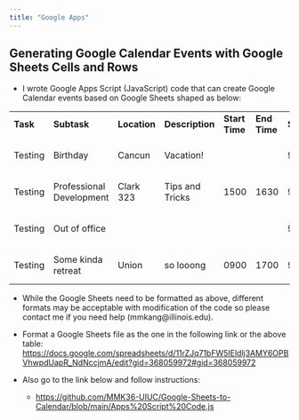 ```yaml
---
title: "Google Apps"
---
```


## Generating Google Calendar Events with Google Sheets Cells and Rows

-   I wrote Google Apps Script (JavaScript) code that can create Google Calendar events based on Google Sheets shaped as below:

::: {style="font-size: 18px;"}
|          |                          |              |                 |                |              |                |              |              |               |                   |
|-------|-------|-------|-------|-------|-------|-------|-------|-------|-------|-------|
| **Task** | **Subtask**              | **Location** | **Description** | **Start Time** | **End Time** | **Start Date** | **End Date** | **Complete** | **Completed** | **Added?**        |
| Testing  | Birthday                 | Cancun       | Vacation!       |                |              | 9/19/2024      | 9/19/2024    |              |               | Added to Calendar |
| Testing  | Professional Development | Clark 323    | Tips and Tricks | 1500           | 1630         | 9/19/2024      | 9/19/2024    |              |               | Added to Calendar |
| Testing  | Out of office            |              |                 |                |              | 9/20/2024      | 9/25/2024    |              |               | Added to Calendar |
| Testing  | Some kinda retreat       | Union        | so looong       | 0900           | 1700         | 9/20/2024      | 9/23/2024    |              |               | Added to Calendar |
:::

-   While the Google Sheets need to be formatted as above, different formats may be acceptable with modification of the code so please contact me if you need help (mmkang\@illinois.edu).

-   Format a Google Sheets file as the one in the following link or the above table: <https://docs.google.com/spreadsheets/d/11rZJq71bFW5IEldlj3AMY6OPBVhwpdUapR_NdNccjmA/edit?gid=368059972#gid=368059972>

```{=html}
<!-- -->
```
-   Also go to the link below and follow instructions:

    -   <https://github.com/MMK36-UIUC/Google-Sheets-to-Calendar/blob/main/Apps%20Script%20Code.js>
